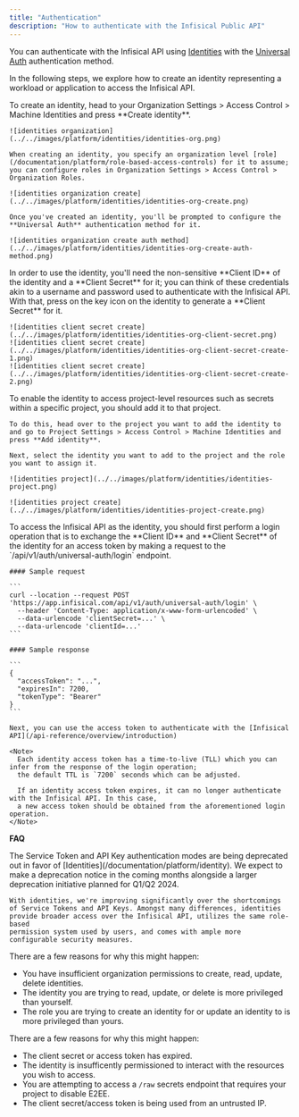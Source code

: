 ```yaml
---
title: "Authentication"
description: "How to authenticate with the Infisical Public API"
---
```


You can authenticate with the Infisical API using [Identities](/documentation/platform/identities/overview) with the [Universal Auth](/documentation/platform/identities/universal-auth) authentication method.

In the following steps, we explore how to create an identity representing a workload or application to access the Infisical API.

<Steps>
  <Step title="Creating an identity">
    To create an identity, head to your Organization Settings > Access Control > Machine Identities and press **Create identity**.

    ![identities organization](../../images/platform/identities/identities-org.png)
    
    When creating an identity, you specify an organization level [role](/documentation/platform/role-based-access-controls) for it to assume; you can configure roles in Organization Settings > Access Control > Organization Roles.
    
    ![identities organization create](../../images/platform/identities/identities-org-create.png)
    
    Once you've created an identity, you'll be prompted to configure the **Universal Auth** authentication method for it.
    
    ![identities organization create auth method](../../images/platform/identities/identities-org-create-auth-method.png)

  </Step>
  <Step title="Creating a Client Secret">
    In order to use the identity, you'll need the non-sensitive **Client ID**
    of the identity and a **Client Secret** for it; you can think of these credentials akin to a username
    and password used to authenticate with the Infisical API. With that, press on the key icon on the identity to generate a **Client Secret**
    for it.
    
    ![identities client secret create](../../images/platform/identities/identities-org-client-secret.png)
    ![identities client secret create](../../images/platform/identities/identities-org-client-secret-create-1.png)
    ![identities client secret create](../../images/platform/identities/identities-org-client-secret-create-2.png)
  </Step>
  <Step title="Adding an identity to a project">
    To enable the identity to access project-level resources such as secrets within a specific project, you should add it to that project.

    To do this, head over to the project you want to add the identity to and go to Project Settings > Access Control > Machine Identities and press **Add identity**.

    Next, select the identity you want to add to the project and the role you want to assign it.

    ![identities project](../../images/platform/identities/identities-project.png)
    
    ![identities project create](../../images/platform/identities/identities-project-create.png)
  </Step>
  <Step title="Accessing the Infisical API with the identity">
    To access the Infisical API as the identity, you should first perform a login operation
    that is to exchange the **Client ID** and **Client Secret** of the identity for an access token
    by making a request to the `/api/v1/auth/universal-auth/login` endpoint.
    
    #### Sample request

    ```
    curl --location --request POST 'https://app.infisical.com/api/v1/auth/universal-auth/login' \
      --header 'Content-Type: application/x-www-form-urlencoded' \
      --data-urlencode 'clientSecret=...' \
      --data-urlencode 'clientId=...'
    ```
    
    #### Sample response
    
    ```
    {
      "accessToken": "...",
      "expiresIn": 7200,
      "tokenType": "Bearer"
    }
    ```

    Next, you can use the access token to authenticate with the [Infisical API](/api-reference/overview/introduction)
    
    <Note>
      Each identity access token has a time-to-live (TLL) which you can infer from the response of the login operation;
      the default TTL is `7200` seconds which can be adjusted.

      If an identity access token expires, it can no longer authenticate with the Infisical API. In this case,
      a new access token should be obtained from the aforementioned login operation.
    </Note>
  </Step>
</Steps>

**FAQ**

<AccordionGroup>
<Accordion title="What happened to the Service Token and API Key authentication modes?">
    The Service Token and API Key authentication modes are being deprecated out in favor of [Identities](/documentation/platform/identity).
    We expect to make a deprecation notice in the coming months alongside a larger deprecation initiative planned for Q1/Q2 2024.

    With identities, we're improving significantly over the shortcomings of Service Tokens and API Keys. Amongst many differences, identities provide broader access over the Infisical API, utilizes the same role-based
    permission system used by users, and comes with ample more configurable security measures.
</Accordion>
<Accordion title="Why can I not create, read, update, or delete an identity?">
  There are a few reasons for why this might happen:
  
  - You have insufficient organization permissions to create, read, update, delete identities.
  - The identity you are trying to read, update, or delete is more privileged than yourself.
  - The role you are trying to create an identity for or update an identity to is more privileged than yours.
</Accordion>
<Accordion title="Why is the Infisical API rejecting my identity credentials?">
  There are a few reasons for why this might happen:
  
  - The client secret or access token has expired.
  - The identity is insufficently permissioned to interact with the resources you wish to access.
  - You are attempting to access a `/raw` secrets endpoint that requires your project to disable E2EE.
  - The client secret/access token is being used from an untrusted IP.
</Accordion>
</AccordionGroup>
